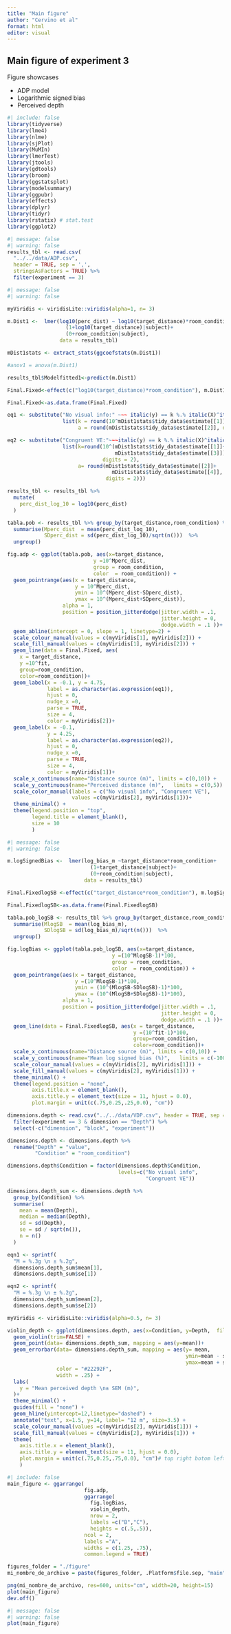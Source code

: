 ```yaml
---
title: "Main figure"
author: "Cervino et al"
format: html
editor: visual
---
```


## Main figure of experiment 3

Figure showcases

-   ADP model
-   Logarithmic signed bias
-   Perceived depth

```r
#| include: false
library(tidyverse)
library(lme4)
library(nlme)
library(sjPlot)
library(MuMIn)
library(lmerTest)
library(jtools)
library(gdtools)
library(broom)
library(ggstatsplot)
library(modelsummary)
library(ggpubr)
library(effects)
library(dplyr)
library(tidyr)
library(rstatix) # stat.test
library(ggplot2)

```

```r
#| message: false
#| warning: false
results_tbl <- read.csv(
  "../../data/ADP.csv", 
  header = TRUE, sep = ',',
  stringsAsFactors = TRUE) %>%
  filter(experiment == 3)
```

```r
#| message: false
#| warning: false

myViridis <- viridisLite::viridis(alpha=1, n= 3)

m.Dist1 <-  lmer(log10(perc_dist) ~ log10(target_distance)*room_condition +
                   (1+log10(target_distance)|subject)+
                   (0+room_condition|subject),
                 data = results_tbl) 

mDist1stats <- extract_stats(ggcoefstats(m.Dist1))

#anov1 = anova(m.Dist1)

results_tbl$Modelfitted1<-predict(m.Dist1)

Final.Fixed<-effect(c("log10(target_distance)*room_condition"), m.Dist1)

Final.Fixed<-as.data.frame(Final.Fixed)

eq1 <- substitute("No visual info:" ~~~ italic(y) == k %.% italic(X)^italic(a),
                  list(k = round(10^mDist1stats$tidy_data$estimate[[1]],digits = 2),
                       a = round(mDist1stats$tidy_data$estimate[[2]], digits = 2)))

eq2 <- substitute("Congruent VE:"~~~italic(y) == k %.% italic(X)^italic(a),
                  list(k=round(10^(mDist1stats$tidy_data$estimate[[1]]+
                                   mDist1stats$tidy_data$estimate[[3]]), 
                               digits = 2),
                       a= round(mDist1stats$tidy_data$estimate[[2]]+
                                  mDist1stats$tidy_data$estimate[[4]], 
                                digits = 2)))

results_tbl <- results_tbl %>%
  mutate(
    perc_dist_log_10 = log10(perc_dist)
  )

tabla.pob <- results_tbl %>% group_by(target_distance,room_condition) %>%
  summarise(Mperc_dist  = mean(perc_dist_log_10),
            SDperc_dist = sd(perc_dist_log_10)/sqrt(n()))  %>%
  ungroup()

fig.adp <- ggplot(tabla.pob, aes(x=target_distance, 
                            y =10^Mperc_dist, 
                            group = room_condition, 
                            color  = room_condition)) +
  geom_pointrange(aes(x = target_distance, 
                      y = 10^Mperc_dist, 
                      ymin = 10^(Mperc_dist-SDperc_dist), 
                      ymax = 10^(Mperc_dist+SDperc_dist)),
                  alpha = 1,
                  position = position_jitterdodge(jitter.width = .1,
                                                  jitter.height = 0,
                                                  dodge.width = .1 ))+
  geom_abline(intercept = 0, slope = 1, linetype=2) +
  scale_colour_manual(values = c(myViridis[1], myViridis[2])) +
  scale_fill_manual(values = c(myViridis[1], myViridis[2])) +
  geom_line(data = Final.Fixed, aes(
    x = target_distance, 
    y =10^fit, 
    group=room_condition, 
    color=room_condition))+
  geom_label(x = -0.1, y = 4.75, 
             label = as.character(as.expression(eq1)), 
             hjust = 0, 
             nudge_x =0, 
             parse = TRUE, 
             size = 4, 
             color = myViridis[2])+
  geom_label(x = -0.1, 
             y = 4.25, 
             label = as.character(as.expression(eq2)), 
             hjust = 0, 
             nudge_x =0,
             parse = TRUE, 
             size = 4, 
             color = myViridis[1])+
  scale_x_continuous(name="Distance source (m)", limits = c(0,10)) +
  scale_y_continuous(name="Perceived distance (m)",   limits = c(0,5)) +
  scale_color_manual(labels = c("No visual info", "Congruent VE"), 
                     values =c(myViridis[2], myViridis[1]))+
  theme_minimal() +
  theme(legend.position = "top",
        legend.title = element_blank(),
        size = 10
        ) 
```

```r
#| message: false
#| warning: false

m.logSignedBias <-  lmer(log_bias_m ~target_distance*room_condition+
                           (1+target_distance|subject)+
                           (0+room_condition|subject),
                         data = results_tbl)

Final.FixedlogSB <-effect(c("target_distance*room_condition"), m.logSignedBias)

Final.FixedlogSB<-as.data.frame(Final.FixedlogSB)

tabla.pob_logSB <- results_tbl %>% group_by(target_distance,room_condition) %>%
  summarise(MlogSB  = mean(log_bias_m),
            SDlogSB = sd(log_bias_m)/sqrt(n()))  %>%
  ungroup()

fig.logBias <- ggplot(tabla.pob_logSB, aes(x=target_distance, 
                                  y =(10^MlogSB-1)*100,
                                  group = room_condition, 
                                  color  = room_condition)) +
  geom_pointrange(aes(x = target_distance, 
                      y =(10^MlogSB-1)*100, 
                      ymin = (10^(MlogSB-SDlogSB)-1)*100, 
                      ymax = (10^(MlogSB+SDlogSB)-1)*100),
                  alpha = 1,
                  position = position_jitterdodge(jitter.width = .1,
                                                  jitter.height = 0,
                                                  dodge.width = .1 ))+
  geom_line(data = Final.FixedlogSB, aes(x = target_distance, 
                                         y =(10^fit-1)*100, 
                                         group=room_condition, 
                                         color=room_condition))+
  scale_x_continuous(name="Distance source (m)", limits = c(0,10)) +
  scale_y_continuous(name="Mean log signed bias (%)",   limits = c(-100,0)) +
  scale_colour_manual(values = c(myViridis[2], myViridis[1])) + 
  scale_fill_manual(values = c(myViridis[2], myViridis[1])) + 
  theme_minimal() +
  theme(legend.position = "none",
        axis.title.x = element_blank(),
        axis.title.y = element_text(size = 11, hjust = 0.0),
        plot.margin = unit(c(.75,0.25,.25,0.0), "cm"))

```

```r

dimensions.depth <- read.csv("../../data/VDP.csv", header = TRUE, sep = ',', stringsAsFactors = TRUE) %>%
  filter(experiment == 3 & dimension == "Depth") %>%
  select(-c("dimension", "block", "experiment"))

dimensions.depth <- dimensions.depth %>%
  rename("Depth" = "value",
         "Condition" = "room_condition")

dimensions.depth$Condition = factor(dimensions.depth$Condition, 
                                    levels=c("No visual info", 
                                             "Congruent VE"))

dimensions.depth_sum <- dimensions.depth %>%
  group_by(Condition) %>%
  summarise(
    mean = mean(Depth),
    median = median(Depth),
    sd = sd(Depth),
    se = sd / sqrt(n()),
    n = n()
  )

eqn1 <- sprintf(
  "M = %.3g \n ± %.2g",
  dimensions.depth_sum$mean[1],
  dimensions.depth_sum$se[1])

eqn2 <- sprintf(
  "M = %.3g \n ± %.2g",
  dimensions.depth_sum$mean[2],
  dimensions.depth_sum$se[2])

myViridis <- viridisLite::viridis(alpha=0.5, n= 3)

violin_depth <- ggplot(dimensions.depth, aes(x=Condition, y=Depth,  fill=Condition)) +
  geom_violin(trim=FALSE) +
  geom_point(data= dimensions.depth_sum, mapping = aes(y=mean))+
  geom_errorbar(data= dimensions.depth_sum, mapping = aes(y= mean, 
                                                          ymin=mean - se,
                                                          ymax=mean + se),
                color = "#22292F",
                width = .25) +
  labs(
    y = "Mean perceived depth \n± SEM (m)",
  )+
  theme_minimal() +
  guides(fill = "none") +
  geom_hline(yintercept=12,linetype="dashed") +
  annotate("text", x=1.5, y=14, label= "12 m", size=3.5) +
  scale_colour_manual(values =c(myViridis[2], myViridis[1])) +
  scale_fill_manual(values = c(myViridis[2], myViridis[1])) +
  theme(
    axis.title.x = element_blank(),
    axis.title.y = element_text(size = 11, hjust = 0.0),
    plot.margin = unit(c(.75,0.25,.75,0.0), "cm")# top right botom left
    ) 

```

```r
#| include: false
main_figure <- ggarrange(
                         fig.adp,
                         ggarrange(
                           fig.logBias,
                           violin_depth,
                           nrow = 2, 
                           labels =c("B","C"),
                           heights = c(.5,.5)),
                         ncol = 2, 
                         labels ="A",
                         widths = c(1.25, .75),
                         common.legend = TRUE)

figures_folder = "./figure"
mi_nombre_de_archivo = paste(figures_folder, .Platform$file.sep, "main", ".png", sep = '')

png(mi_nombre_de_archivo, res=600, units="cm", width=20, height=15)
plot(main_figure)
dev.off()
```

```r
#| message: false
#| warning: false
plot(main_figure)
```

